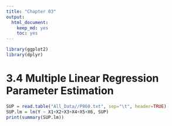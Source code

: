 ```yaml
---
title: "Chapter 03"
output:
  html_document:
    keep_md: yes
    toc: yes
---
```

```r
library(ggplot2)
library(dplyr)
```

# 3.4 Multiple Linear Regression Parameter Estimation

```r
SUP = read.table("All_Data//P060.txt", sep="\t", header=TRUE)
SUP.lm = lm(Y ~ X1+X2+X3+X4+X5+X6, SUP)
print(summary(SUP.lm))
```

